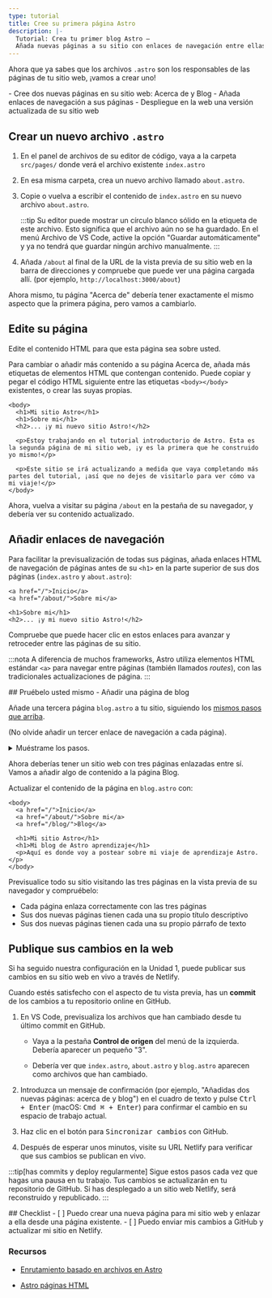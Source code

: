 ```yaml
---
type: tutorial
title: Cree su primera página Astro
description: |-
  Tutorial: Crea tu primer blog Astro —
  Añada nuevas páginas a su sitio con enlaces de navegación entre ellas
---
```



Ahora que ya sabes que los archivos `.astro` son los responsables de las páginas de tu sitio web, ¡vamos a crear uno!

<PreCheck>
  - Cree dos nuevas páginas en su sitio web: Acerca de y Blog
  - Añada enlaces de navegación a sus páginas
  - Despliegue en la web una versión actualizada de su sitio web
</PreCheck>

## Crear un nuevo archivo `.astro`

1. En el panel de archivos de su editor de código, vaya a la carpeta `src/pages/` donde verá el archivo existente `index.astro`

2. En esa misma carpeta, crea un nuevo archivo llamado `about.astro`.

3. Copie o vuelva a escribir el contenido de `index.astro` en su nuevo archivo `about.astro`.

    :::tip
    Su editor puede mostrar un círculo blanco sólido en la etiqueta de este archivo. Esto significa que el archivo aún no se ha guardado. En el menú Archivo de VS Code, active la opción "Guardar automáticamente" y ya no tendrá que guardar ningún archivo manualmente.
    :::

4. Añada `/about` al final de la URL de la vista previa de su sitio web en la barra de direcciones y compruebe que puede ver una página cargada allí. (por ejemplo, `http://localhost:3000/about`)

Ahora mismo, tu página "Acerca de" debería tener exactamente el mismo aspecto que la primera página, pero vamos a cambiarlo.

## Edite su página

Edite el contenido HTML para que esta página sea sobre usted.

Para cambiar o añadir más contenido a su página Acerca de, añada más etiquetas de elementos HTML que contengan contenido. Puede copiar y pegar el código HTML siguiente entre las etiquetas `<body></body>` existentes, o crear las suyas propias.

```astro title="src/pages/about.astro" ins={3-8} del={2}
<body>
  <h1>Mi sitio Astro</h1>
  <h1>Sobre mi</h1>
  <h2>... ¡y mi nuevo sitio Astro!</h2>

  <p>Estoy trabajando en el tutorial introductorio de Astro. Esta es la segunda página de mi sitio web, ¡y es la primera que he construido yo mismo!</p>

  <p>Este sitio se irá actualizando a medida que vaya completando más partes del tutorial, ¡así que no dejes de visitarlo para ver cómo va mi viaje!</p>
</body>
```

Ahora, vuelva a visitar su página `/about` en la pestaña de su navegador, y debería ver su contenido actualizado.

## Añadir enlaces de navegación

Para facilitar la previsualización de todas sus páginas, añada enlaces HTML de navegación de páginas antes de su `<h1>` en la parte superior de sus dos páginas (`index.astro` y `about.astro`):

```astro title="src/pages/about.astro" ins={1-2}
<a href="/">Inicio</a>
<a href="/about/">Sobre mi</a>

<h1>Sobre mi</h1>
<h2>... ¡y mi nuevo sitio Astro!</h2>
```

Compruebe que puede hacer clic en estos enlaces para avanzar y retroceder entre las páginas de su sitio.

:::nota
A diferencia de muchos frameworks, Astro utiliza elementos HTML estándar `<a>` para navegar entre páginas (también llamados _routes_), con las tradicionales actualizaciones de página.
:::

<Box icon="puzzle-piece">
## Pruébelo usted mismo - Añadir una página de blog

Añade una tercera página `blog.astro` a tu sitio, siguiendo los [mismos pasos que arriba](#create-a-new-astro-file).

(No olvide añadir un tercer enlace de navegación a cada página).

<details>
<summary>Muéstrame los pasos.</summary>
1. Crea un nuevo archivo en `src/pages/blog.astro`.
2. Copia todo el contenido de `index.astro` y pégalo en `blog.astro`.
3. [Añade un tercer enlace de navegación](#add-navigation-links) en la parte superior de cada página:

```astro title="src/pages/index.astro" ins={4}
<body>
  <a href="/">Inicio</a>
  <a href="/about/">Sobre mi</a>
  <a href="/blog/">Blog</a>

  <h1>Mi sitio Astro</h1>
</body>
```
</details>
</Box>

Ahora deberías tener un sitio web con tres páginas enlazadas entre sí. Vamos a añadir algo de contenido a la página Blog.

Actualizar el contenido de la página en `blog.astro` con:
```astro astro title="src/pages/blog.astro" ins={7-8} del={6}
<body>
  <a href="/">Inicio</a>
  <a href="/about/">Sobre mi</a>
  <a href="/blog/">Blog</a>

  <h1>Mi sitio Astro</h1>
  <h1>Mi blog de Astro aprendizaje</h1>
  <p>Aquí es donde voy a postear sobre mi viaje de aprendizaje Astro.</p>
</body>
```

Previsualice todo su sitio visitando las tres páginas en la vista previa de su navegador y compruébelo:
- Cada página enlaza correctamente con las tres páginas
- Sus dos nuevas páginas tienen cada una su propio título descriptivo 
- Sus dos nuevas páginas tienen cada una su propio párrafo de texto

## Publique sus cambios en la web
Si ha seguido nuestra configuración en la Unidad 1, puede publicar sus cambios en su sitio web en vivo a través de Netlify.

Cuando estés satisfecho con el aspecto de tu vista previa, has un **commit** de los cambios a tu repositorio online en GitHub. 

1. En VS Code, previsualiza los archivos que han cambiado desde tu último commit en GitHub. 

    - Vaya a la pestaña **Control de origen** del menú de la izquierda. Debería aparecer un pequeño "3".

    - Debería ver que `index.astro`, `about.astro` y `blog.astro` aparecen como archivos que han cambiado.

2. Introduzca un mensaje de confirmación (por ejemplo, "Añadidas dos nuevas páginas: acerca de y blog") en el cuadro de texto y pulse <kbd>Ctrl + Enter</kbd> (macOS: <kbd>Cmd ⌘ + Enter</kbd>) para confirmar el cambio en su espacio de trabajo actual.

3. Haz clic en el botón para <kbd>Sincronizar cambios</kbd> con GitHub.

4. Después de esperar unos minutos, visite su URL Netlify para verificar que sus cambios se publican en vivo.

:::tip[has commits y deploy regularmente]
Sigue estos pasos cada vez que hagas una pausa en tu trabajo. Tus cambios se actualizarán en tu repositorio de GitHub. Si has desplegado a un sitio web Netlify, será reconstruido y republicado.
:::



<Box icon="check-list">
## Checklist

<Checklist>
- [ ] Puedo crear una nueva página para mi sitio web y enlazar a ella desde una página existente.
- [ ] Puedo enviar mis cambios a GitHub y actualizar mi sitio en Netlify.
</Checklist>
</Box>

### Recursos

- [Enrutamiento basado en archivos en Astro](/en/core-concepts/astro-pages/#file-based-routing)

- [Astro páginas HTML](/en/core-concepts/astro-pages/#astro-pages)
